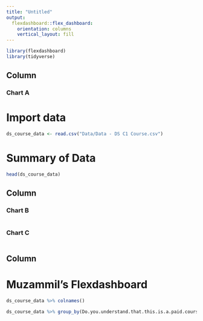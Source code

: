 ```yaml
---
title: "Untitled"
output: 
  flexdashboard::flex_dashboard:
    orientation: columns
    vertical_layout: fill
---
```


```r
library(flexdashboard)
library(tidyverse)
```

Column
-----------------------------------------------------------------------

### Chart A

# Import data

```r

ds_course_data <- read.csv("Data/Data - DS C1 Course.csv")

```

# Summary of Data
```r

head(ds_course_data)

```

Column
-----------------------------------------------------------------------

### Chart B

```r

```

### Chart C

```r

```


Column 
-----------------------------------------------------------------------
# Muzammil's Flexdashboard

```r

ds_course_data %>% colnames()

```


```r

ds_course_data %>% group_by(Do.you.understand.that.this.is.a.paid.course..) %>% summarize(n=n())

```

